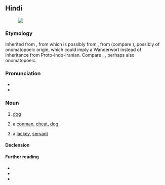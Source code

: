 {{also|कुत्ती|कृत्ति|कुत्तो|कुत्ते|कुत्तों}}
==Hindi==
{{wikipedia|कुत्ता|lang=hi}}
[[File:Hybrid vigour.jpg|thumb|{{lang|hi|कुत्ता}}]]

===Etymology===
Inherited from {{inh|hi|psu|𑀓𑀼𑀢𑁆𑀢||dog}}, from {{inh|hi|inc-ash|*𑀓𑀼𑀢𑁆𑀢}} which is possibly from {{inh|hi|inc-pro|*kúttas}}, from {{inh|hi|iir-pro|*kúttas}} (compare {{cog|ira-pro|*kútah}}), possibly of onomatopoeic origin, which could imply a Wanderwort instead of inheritance from Proto-Indo-Iranian. Compare {{cog|sa|कुर्कुर}}, {{m|sa|कुक्कुर}}, perhaps also onomatopoeic.

===Pronunciation===
* {{hi-IPA}}
* {{audio|hi|LL-Q1568 (hin)-AryamanA-कुत्ता.wav|Audio}}

===Noun===
{{hi-noun|g=m|ur=کتا|f=कुत्ती}}

# [[dog]]
#: {{hi-x|'''कुत्ता''' दर्द से कराह रहा है।|The '''dog''' is whining in pain.}}
#: {{hi-x|मेरा '''कुत्ता''' हमेशा बिल्ली पर भौंकता है।|My '''dog''' always barks at a cat.}}
#: {{syn|hi|श्वान|कुक्कुर}}
# {{lb|hi|figurative|vulgar}} a [[conman]], [[cheat]], [[dog]]
#: {{hi-x|उस '''कुत्ते''' ने मेरा सारा पैसा खा लिया!|That '''cheat''' stole all my money!}}
# {{lb|hi|figurative}} a [[lackey]], [[servant]]
#: {{hi-x|वफ़ादार '''कुत्ता'''|loyal '''lackey'''}}

====Declension====
{{hi-ndecl|<M>}}

====Further reading====
* {{R:Bahri}}
* {{R:UR-HI-EN}}
* {{R:CDIAL|kutta|3275}}

{{topics|hi|Canids|Dogs}}